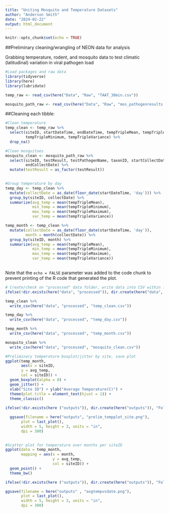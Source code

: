 ```yaml
---
title: "Uniting Mosquito and Temperature Datasets"
author: "Anderson Smith"
date: "2024-02-22"
output: html_document
---
```


```r
knitr::opts_chunk$set(echo = TRUE)
```

##Preliminary cleaning/wrangling of NEON data for analysis

Grabbing temperature, rodent, and mosquito data to test climatic (latitudinal)
variation in viral pathogen load

```r
#Load packages and raw data
library(tidyverse)
library(here)
library(lubridate)

temp_raw <- read_csv(here("Data", "Raw", "TAAT_30min.csv"))

mosquito_path_raw <- read_csv(here("Data", "Raw", "mos_pathogenresults.csv"))

```

##Cleaning each tibble:

```r
#Clean temperature 
temp_clean <- temp_raw %>% 
  select(siteID, startDateTime, endDateTime, tempTripleMean, tempTripleMaximum,
         tempTripleMinimum, tempTripleVariance) %>% 
  drop_na()

#Clean mosquitoes
mosquito_clean <- mosquito_path_raw %>% 
  select(siteID, testResult, testPathogenName, taxonID, startCollectDate,
         endCollectDate) %>% 
  mutate(testResult = as_factor(testResult))
  
```

```r
#Group temperature by day 
temp_day <- temp_clean %>% 
  mutate(collectDate = as_date(floor_date(startDateTime, 'day'))) %>% 
  group_by(siteID, collectDate) %>% 
  summarize(avg_temp = mean(tempTripleMean), 
            min_temp = mean(tempTripleMinimum),
            max_temp = mean(tempTripleMaximum), 
            var_temp = mean(tempTripleVariance))

temp_month <- temp_clean %>% 
  mutate(collectDate = as_date(floor_date(startDateTime, 'day')),
         month = month(collectDate)) %>% 
  group_by(siteID, month) %>% 
  summarize(avg_temp = mean(tempTripleMean), 
            min_temp = mean(tempTripleMinimum),
            max_temp = mean(tempTripleMaximum), 
            var_temp = mean(tempTripleVariance))
  
```
Note that the `echo = FALSE` parameter was added to the code chunk to prevent printing of the R code that generated the plot.
```r
# Create/check on "processed" data folder, write data into CSV within folder
ifelse(!dir.exists(here("data", "processed")), dir.create(here("data", "processed")), "Folder exists already")

temp_clean %>% 
  write_csv(here("data", "processed", "temp_clean.csv"))

temp_day %>% 
  write_csv(here("data", "processed", "temp_day.csv"))

temp_month %>% 
  write_csv(here("data", "processed", "temp_month.csv"))

mosquito_clean %>% 
  write_csv(here("data", "processed", "mosquito_clean.csv"))

```

```r
#Preliminary temperature boxplot/jitter by site, save plot
ggplot(temp_month, 
       aes(x = siteID,
       y = avg_temp, 
       col = siteID)) +
  geom_boxplot(alpha = 0) +
  geom_jitter() +
  xlab("Site ID") + ylab("Average Temperature(C)") +
  theme(plot.title = element_text(hjust = 1)) +
  theme_classic() 
  
ifelse(!dir.exists(here ("outputs")), dir.create(here("outputs")), "Folder exists already")

  ggsave(filename = here("outputs", "prelim_tempplot_site.png"), 
       plot = last_plot(), 
       width = 5, height = 3, units = "in",
       dpi = 300)
  
```

```r
#Scatter plot for temperature over months per siteID
ggplot(data = temp_month, 
       mapping = aes(x = month,
                     y = avg_temp,
                     col = siteID)) + 
  geom_point() + 
  theme_bw()

ifelse(!dir.exists(here ("outputs")), dir.create(here("outputs")), "Folder exists already")

ggsave(filename = here("outputs" , "avgtempvsdate.png"), 
       plot = last_plot(), 
       width = 5, height = 3, units = "in",
       dpi = 300)
```

